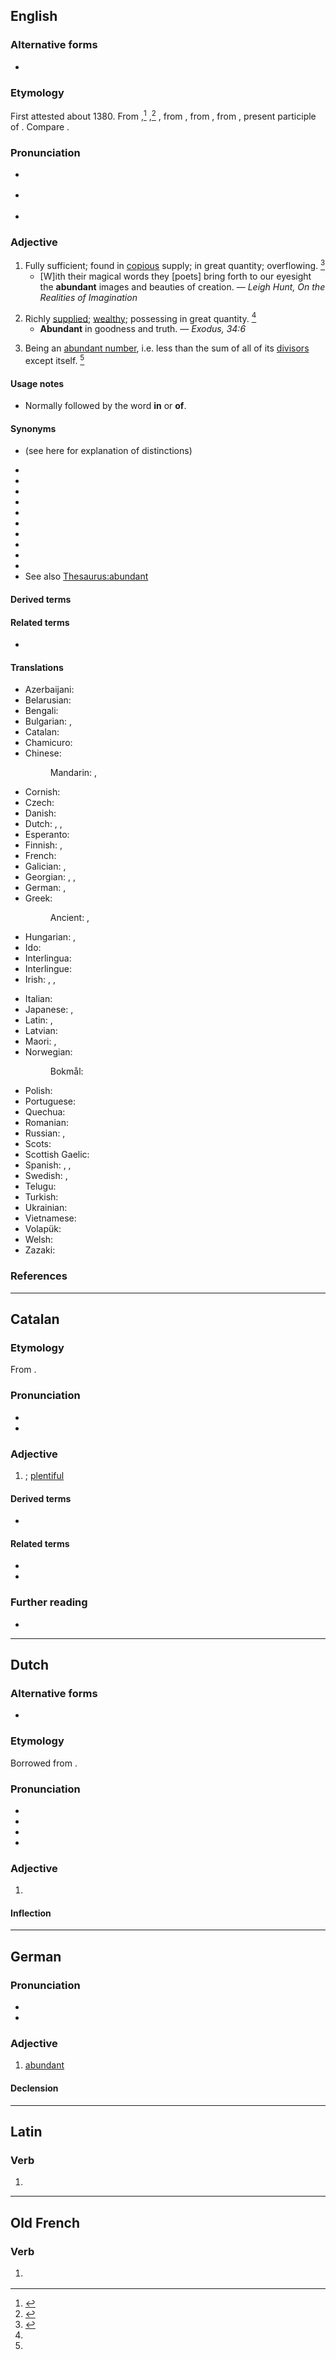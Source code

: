 ==English==

===Alternative forms===
* {{alter|en|aboundant|abundaunt|habundaunt|habundant||obsolete}}

===Etymology===
First attested about 1380. From {{inh|en|enm|abundaunt}},<ref name=AHD>{{R:American Heritage Dictionary|edition=1971|page=6}}</ref> {{m|enm|habundaunt}},<ref name=WI3>{{R:MW3 1976|page=8}}</ref> {{m|enm|aboundant}}, from {{der|en|xno|abundant}}, from {{der|en|fro|abondant}}, from {{der|en|la|abundāns}}, present participle of {{m|la|abundo||to overflow, to abound}}. Compare {{m|en|abound}}.

===Pronunciation===
* {{a|RP}} {{IPA|en|/əˈbʌn.dn̩t/}}
* {{a|US}} {{IPA|en|/əˈbʌn.dn̩t/|/əˈbn̩.dn̩t/}}
* {{audio|en|en-us-abundant.ogg|Audio (US)}}

===Adjective===
{{en-adj}}

# Fully sufficient; found in [[copious]] supply; in great quantity; overflowing. {{defdate|First attested around 1350 to 1470.}}<ref name=SOED>{{R:SOED5|page=10}}</ref>
#* [W]ith their magical words they [poets] bring forth to our eyesight the '''abundant''' images and beauties of creation. — ''Leigh Hunt, On the Realities of Imagination''
#: {{ant|en|rare|scarce}}
# Richly [[supplied]]; [[wealthy]]; possessing in great quantity. {{defdate|First attested around 1350 to 1470.}}<ref name=SOED/>
#* '''Abundant''' in goodness and truth. — ''Exodus, 34:6''
# {{lb|en|mathematics}} Being an [[abundant number]], i.e. less than the sum of all of its [[divisor]]s except itself. {{defdate|First attested in the mid 16<sup>th</sup> century.}}<ref name=SOED/>
#: {{ant|en|deficient}}

====Usage notes====
* {{sense|richly supplied}} Normally followed by the word '''in''' or {{qualifier|obsolete}} '''of'''.

====Synonyms====
* {{l|en|ample}} (see here for explanation of distinctions)
* {{l|en|bountiful}}
* {{l|en|copious}}
* {{l|en|exuberant}}
* {{l|en|liberal}}
* {{l|en|overflowing}}
* {{l|en|plenteous}}
* {{l|en|plentiful}}
* {{l|en|profuse}}
* {{l|en|rich}}
* {{l|en|teeming}}
* See also [[Thesaurus:abundant]]

====Derived terms====
{{der3|en
|abundant number
|abundantly
|superabundant}}

====Related terms====
* {{l|en|abound}}

====Translations====
{{trans-top|fully sufficient; plentiful}}
* Azerbaijani: {{t+|az|bol}}
* Belarusian: {{t|be|бага́ты}}
* Bengali: {{t|bn|বহুল}}
* Bulgarian: {{t+|bg|оби́лен}}, {{t+|bg|изоби́лен}}
* Catalan: {{t+|ca|abundant}}
* Chamicuro: {{t|ccc|icheeki}}
* Chinese:
*: Mandarin: {{t+|cmn|豐富}}, {{t+|cmn|丰富|tr=fēngfù}}
* Cornish: {{t|kw|pals}}
* Czech: {{t+|cs|hojný|m}}
* Danish: {{t|da|rigelig}}
* Dutch: {{t+|nl|overvloedig}}, {{t|nl|rijkelijk voorhanden}}, {{t+|nl|abondant}}
* Esperanto: {{t+|eo|abunda}}
* Finnish: {{t+|fi|runsas}}, {{t+|fi|yltäkylläinen}}
* French: {{t+|fr|abondant}}
* Galician: {{t+|gl|abundante}}, {{t|gl|abondoso}}
* Georgian: {{t|ka|უხვი}}, {{t|ka|სავსე}}, {{t|ka|დოვლათიანი}}
* German: {{t+|de|reichlich}}, {{t+|de|wohlhabend}}
* Greek:
*: Ancient: {{t|grc|περισσός}}, {{t|grc|δαψιλής}}
* Hungarian: {{t+|hu|bőséges}}, {{t+|hu|kiadós}}
* Ido: {{t+|io|abundanta}}
* Interlingua: {{t|ia|abundante}}
* Interlingue: {{t|ie|abundant}}
* Irish: {{t|ga|líonmhar}}, {{t|ga|raidhsiúil}}, {{t|ga|fairsing}}
{{trans-mid}}
* Italian: {{t+|it|abbondante}}
* Japanese: {{t+|ja|豊か|tr=yutaka}}, {{t+|ja|多い|alt=量の多い|tr=ryō no ōi}}
* Latin: {{t|la|abundans}}, {{t|la|largus}}
* Latvian: {{t|lv|bagatīgs}}
* Maori: {{t|mi|ranea}}, {{t|mi|makuru}}
* Norwegian:
*: Bokmål: {{t|nb|rikelig}}
* Polish: {{t+|pl|obfity}}
* Portuguese: {{t+|pt|abundante}}
* Quechua: {{t|qu|yupa}}
* Romanian: {{t+|ro|abundent}}
* Russian: {{t+|ru|оби́льный}}, {{t+|ru|изоби́лующий}}
* Scots: {{t|sco|roch}}
* Scottish Gaelic: {{t|gd|pailt}}
* Spanish: {{t+|es|abundante}}, {{t+|es|copioso}}, {{t+|es|cuantioso}}
* Swedish: {{t+|sv|riklig}}, {{t+|sv|ymnig}}
* Telugu: {{t+|te|మిక్కిలి}}
* Turkish: {{t+|tr|bol}}
* Ukrainian: {{t+|uk|бага́тий}}
* Vietnamese: {{t+|vi|dồi dào}}
* Volapük: {{t+|vo|bundanik}}
* Welsh: {{t+|cy|helaeth}}
* Zazaki: {{t|zza|zaf}}
{{trans-bottom}}

===References===
<references/>

----

==Catalan==

===Etymology===
From {{der|ca|la|abundans}}.

===Pronunciation===
* {{ca-IPA}}
* {{rhymes|ca|ant}}

===Adjective===
{{ca-adj|mf}}

# {{l|en|abundant}}; [[plentiful]]

====Derived terms====
* {{l|ca|abundantment}}

====Related terms====
* {{l|ca|abundància}}
* {{l|ca|abundar}}

===Further reading===
* {{R:IEC2}}

----

==Dutch==

===Alternative forms===
* {{l|nl|abondant}}

===Etymology===
Borrowed from {{bor|nl|frm|abundant}}.

===Pronunciation===
* {{IPA|nl|/aː.bʏnˈdɑnt/}}
* {{audio|nl|Nl-abundant.ogg|Audio}}
* {{hyphenation|nl|abun|dant}}
* {{rhyme|nl|ɑnt}}

===Adjective===
{{nl-adj|abundanter}}

# {{l|en|abundant}}

====Inflection====
{{nl-decl-adj|abundante}}

----

==German==

===Pronunciation===
* {{IPA|de|/abʊnˈdant/}}
* {{audio|de|De-abundant.ogg|Audio}}

===Adjective===
{{de-adj|er|abundantsten}}

# [[abundant]]

====Declension====
{{de-decl-adj|abundant|abundanter|abundantst}}

----

==Latin==

===Verb===
{{la-verb-form|abundant}}

# {{inflection of|la|abundō||3|p|pres|actv|indc}}

----

==Old French==

===Verb===
{{head|fro|verb form}}

# {{lb|fro|Anglo-Norman}} {{alternative form of|fro|2=abondant}}